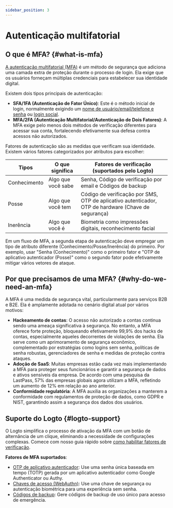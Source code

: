 ```yaml
---
sidebar_position: 3
---
```


# Autenticação multifatorial

## O que é MFA? \{#what-is-mfa}

[A autenticação multifatorial (MFA)](https://auth.wiki/mfa) é um método de segurança que adiciona uma camada extra de proteção durante o processo de login. Ela exige que os usuários forneçam múltiplas credenciais para estabelecer sua identidade digital.

Existem dois tipos principais de autenticação:

- **SFA/1FA (Autenticação de Fator Único)**: Este é o método inicial de login, normalmente exigindo um [nome de usuário/email/telefone e senha](/end-user-flows/sign-up-and-sign-in/sign-in) ou [login social](/end-user-flows/sign-up-and-sign-in/social-sign-in).
- **MFA/2FA (Autenticação Multifatorial/Autenticação de Dois Fatores)**: A MFA exige pelo menos dois métodos de verificação diferentes para acessar sua conta, fortalecendo efetivamente sua defesa contra acessos não autorizados.

Fatores de autenticação são as medidas que verificam sua identidade. Existem vários fatores categorizados por atributos para escolher:

| Tipos      | O que significa    | Fatores de verificação (suportados pelo Logto)                            |
| ---------- | ------------------ | ------------------------------------------------------------------------- |
| Conhecimento | Algo que você sabe | Senha, Código de verificação por email e Códigos de backup                |
| Posse      | Algo que você tem  | Código de verificação por SMS, OTP de aplicativo autenticador, OTP de hardware (Chave de segurança) |
| Inerência  | Algo que você é    | Biometria como impressões digitais, reconhecimento facial                 |

Em um fluxo de MFA, a segunda etapa de autenticação deve empregar um tipo de atributo diferente (Conhecimento/Posse/Inerência) do primeiro. Por exemplo, usar "Senha (Conhecimento)" como o primeiro fator e "OTP de aplicativo autenticador (Posse)" como o segundo fator pode efetivamente mitigar vários vetores de ataque.

## Por que precisamos de uma MFA? \{#why-do-we-need-an-mfa}

A MFA é uma medida de segurança vital, particularmente para serviços B2B e B2E. Ela é amplamente adotada no cenário digital atual por vários motivos:

- **Hackeamento de contas**: O acesso não autorizado a contas continua sendo uma ameaça significativa à segurança. No entanto, a MFA oferece forte proteção, bloqueando efetivamente 99,9% dos hacks de contas, especialmente aqueles decorrentes de violações de senha. Ela serve como um aprimoramento de segurança econômico, complementado por estratégias como logins sem senha, políticas de senha robustas, gerenciadores de senha e medidas de proteção contra ataques.
- **Adoção de SaaS**: Muitas empresas estão cada vez mais implementando a MFA para proteger seus funcionários e garantir a segurança de dados e ativos sensíveis da empresa. De acordo com uma pesquisa da LastPass, 57% das empresas globais agora utilizam a MFA, refletindo um aumento de 12% em relação ao ano anterior.
- **Conformidade regulatória**: A MFA auxilia as organizações a manterem a conformidade com regulamentos de proteção de dados, como GDPR e NIST, garantindo assim a segurança dos dados dos usuários.

## Suporte do Logto \{#logto-support}

O Logto simplifica o processo de ativação da MFA com um botão de alternância de um clique, eliminando a necessidade de configurações complexas. Comece com nosso guia rápido sobre [como habilitar fatores de verificação](/end-user-flows/mfa/configure-mfa).

**Fatores de MFA suportados**:

- [OTP de aplicativo autenticador](/end-user-flows/mfa/authenticator-app-otp): Use uma senha única baseada em tempo (TOTP) gerada por um aplicativo autenticador como Google Authenticator ou Authy.
- [Chaves de acesso (WebAuthn)](/end-user-flows/mfa/webauthn): Use uma chave de segurança ou autenticação biométrica para uma experiência sem senha.
- [Códigos de backup](/end-user-flows/mfa/backup-codes): Gere códigos de backup de uso único para acesso de emergência.
